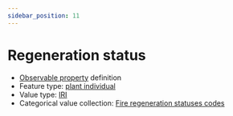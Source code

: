 ```yaml
---
sidebar_position: 11
---
```



# Regeneration status

- [Observable property](/viewers/dawe-vocabs?uri=https://linked.data.gov.au/def/nrm/50239f29-a693-49ef-98e8-4ee11d1758ea) definition
- Feature type: [plant individual](http://linked.data.gov.au/def/tern-cv/60d7edf8-98c6-43e9-841c-e176c334d270)
- Value type: [IRI](https://w3id.org/tern/ontologies/tern/IRI)
- Categorical value collection: [Fire regeneration statuses codes](/viewers/dawe-vocabs?uri=https://linked.data.gov.au/def/nrm/a1b8fc00-5d5f-40f8-a7e1-0b09d4bbba4b)

<Example protocolModule="fire" observableProperty="https://linked.data.gov.au/def/nrm/50239f29-a693-49ef-98e8-4ee11d1758ea" />

